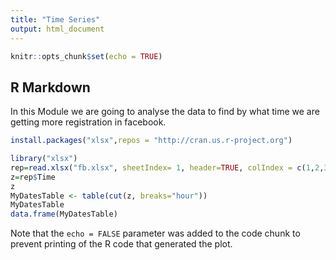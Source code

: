 ```yaml
---
title: "Time Series"
output: html_document
---
```


```r
knitr::opts_chunk$set(echo = TRUE)
```

## R Markdown

In this Module we are going to analyse the data to find by what time we are getting more registration in facebook. 

```r
install.packages("xlsx",repos = "http://cran.us.r-project.org")
```

```r
library("xlsx")
rep=read.xlsx("fb.xlsx", sheetIndex= 1, header=TRUE, colIndex = c(1,2,3), startRow = 1, endRow = 185)
z=rep$Time
z
MyDatesTable <- table(cut(z, breaks="hour"))
MyDatesTable
data.frame(MyDatesTable)

```

Note that the `echo = FALSE` parameter was added to the code chunk to prevent printing of the R code that generated the plot.
